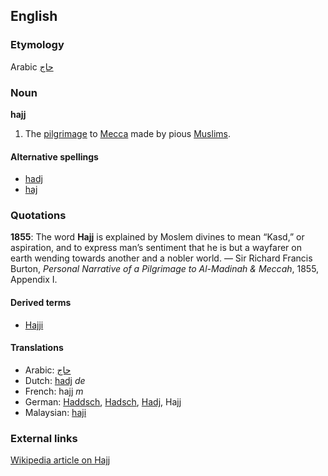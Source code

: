 ==English==
===Etymology===
Arabic [[حاج]]

===Noun===
'''hajj'''

#The [[pilgrimage]] to [[Mecca]] made by pious [[Muslim]]s.

====Alternative spellings====
*[[hadj]]
*[[haj]]

===Quotations===
'''1855''': The word '''Hajj''' is explained by Moslem divines to mean “Kasd,” or aspiration, and to express man’s sentiment that he is but a wayfarer on earth wending towards another and a nobler world. &mdash; Sir Richard Francis Burton, ''Personal Narrative of a Pilgrimage to Al-Madinah & Meccah'', 1855, Appendix I.

====Derived terms====
*[[Hajji]]

====Translations====
*Arabic: [[حاج]]
*Dutch: [[hadj]] ''de''
*French: hajj ''m''
*German: [[Haddsch]], [[Hadsch]], [[Hadj]], Hajj<!-- masculine? -->
*Malaysian: [[haji]]

===External links===
[[w:Hajj|Wikipedia article on Hajj]]